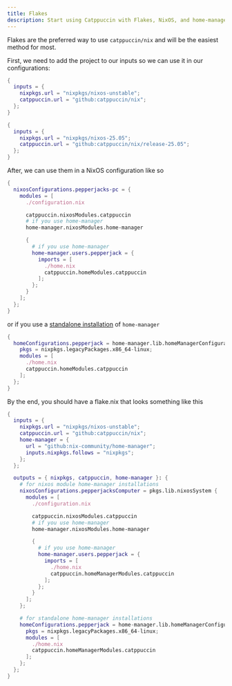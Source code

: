 ```yaml
---
title: Flakes
description: Start using Catppuccin with Flakes, NixOS, and home-manager
---
```



Flakes are the preferred way to use `catppuccin/nix` and will be the easiest method for most.

First, we need to add the project to our inputs so we can use it in our configurations:

<Tabs syncKey="channel">

<TabItem label="Unstable">

```nix
{
  inputs = {
    nixpkgs.url = "nixpkgs/nixos-unstable";
    catppuccin.url = "github:catppuccin/nix";
  };
}
```

</TabItem>

<TabItem label="25.05">

```nix
{
  inputs = {
    nixpkgs.url = "nixpkgs/nixos-25.05";
    catppuccin.url = "github:catppuccin/nix/release-25.05";
  };
}
```

</TabItem>

</Tabs>

After, we can use them in a NixOS configuration like so

```nix
{
  nixosConfigurations.pepperjacks-pc = {
    modules = [
      ./configuration.nix

      catppuccin.nixosModules.catppuccin
      # if you use home-manager
      home-manager.nixosModules.home-manager

      {
        # if you use home-manager
        home-manager.users.pepperjack = {
          imports = [
            ./home.nix
            catppuccin.homeModules.catppuccin
          ];
        };
      }
    ];
  };
}
```

or if you use a [standalone installation](https://nix-community.github.io/home-manager/index.xhtml#sec-install-standalone) of `home-manager`

```nix
{
  homeConfigurations.pepperjack = home-manager.lib.homeManagerConfiguration {
    pkgs = nixpkgs.legacyPackages.x86_64-linux;
    modules = [
      ./home.nix
      catppuccin.homeModules.catppuccin
    ];
  };
}
```

By the end, you should have a flake.nix that looks something like this

```nix
{
  inputs = {
    nixpkgs.url = "nixpkgs/nixos-unstable";
    catppuccin.url = "github:catppuccin/nix";
    home-manager = {
      url = "github:nix-community/home-manager";
      inputs.nixpkgs.follows = "nixpkgs";
    };
  };

  outputs = { nixpkgs, catppuccin, home-manager }: {
    # for nixos module home-manager installations
    nixosConfigurations.pepperjacksComputer = pkgs.lib.nixosSystem {
      modules = [
        ./configuration.nix

        catppuccin.nixosModules.catppuccin
        # if you use home-manager
        home-manager.nixosModules.home-manager

        {
          # if you use home-manager
          home-manager.users.pepperjack = {
            imports = [
              ./home.nix
              catppuccin.homeManagerModules.catppuccin
            ];
          };
        }
      ];
    };

    # for standalone home-manager installations
    homeConfigurations.pepperjack = home-manager.lib.homeManagerConfiguration {
      pkgs = nixpkgs.legacyPackages.x86_64-linux;
      modules = [
        ./home.nix
        catppuccin.homeManagerModules.catppuccin
      ];
    };
  };
}
```
